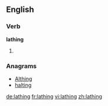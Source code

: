 ==English==

===Verb===
'''lathing'''

# {{present participle of|[[lathe]]}}

===Anagrams===
* [[Althing#English|Althing]]
* [[halting#English|halting]]

[[de:lathing]]
[[fr:lathing]]
[[vi:lathing]]
[[zh:lathing]]